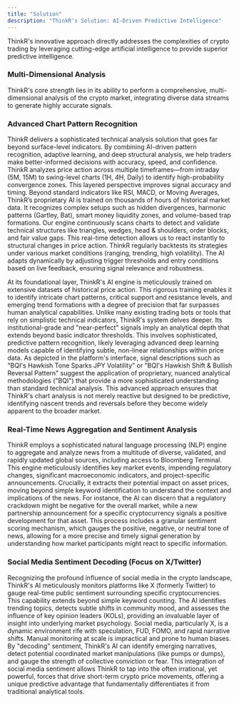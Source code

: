 ```yaml
---
title: "Solution"
description: "ThinkR's Solution: AI-Driven Predictive Intelligence"
---
```


ThinkR's innovative approach directly addresses the complexities of crypto trading by leveraging cutting-edge artificial intelligence to provide superior predictive intelligence.

### **Multi-Dimensional Analysis**

ThinkR's core strength lies in its ability to perform a comprehensive, multi-dimensional analysis of the crypto market, integrating diverse data streams to generate highly accurate signals.

### **Advanced Chart Pattern Recognition**

ThinkR delivers a sophisticated technical analysis solution that goes far beyond surface-level indicators. By combining AI-driven pattern recognition, adaptive learning, and deep structural analysis, we help traders make better-informed decisions with accuracy, speed, and confidence. ThinkR analyzes price action across multiple timeframes—from intraday (5M, 15M) to swing-level charts (1H, 4H, Daily) to identify high-probability convergence zones. This layered perspective improves signal accuracy and timing. Beyond standard indicators like RSI, MACD, or Moving Averages, ThinkR’s proprietary AI is trained on thousands of hours of historical market data. It recognizes complex setups such as hidden divergences, harmonic patterns (Gartley, Bat), smart money liquidity zones, and volume-based trap formations. Our engine continuously scans charts to detect and validate technical structures like triangles, wedges, head & shoulders, order blocks, and fair value gaps. This real-time detection allows us to react instantly to structural changes in price action. ThinkR regularly backtests its strategies under various market conditions (ranging, trending, high volatility). The AI adapts dynamically by adjusting trigger thresholds and entry conditions based on live feedback, ensuring signal relevance and robustness.

At its foundational layer, ThinkR's AI engine is meticulously trained on extensive datasets of historical price action. This rigorous training enables it to identify intricate chart patterns, critical support and resistance levels, and emerging trend formations with a degree of precision that far surpasses human analytical capabilities. Unlike many existing trading bots or tools that rely on simplistic technical indicators, ThinkR's system delves deeper. Its institutional-grade and "near-perfect" signals imply an analytical depth that extends beyond basic indicator thresholds. This involves sophisticated, predictive pattern recognition, likely leveraging advanced deep learning models capable of identifying subtle, non-linear relationships within price data. As depicted in the platform's interface, signal descriptions such as "BQI's Hawkish Tone Sparks JPY Volatility" or "BQI's Hawkish Shift & Bullish Reversal Pattern" suggest the application of proprietary, nuanced analytical methodologies ("BQI") that provide a more sophisticated understanding than standard technical analysis. This advanced approach ensures that ThinkR's chart analysis is not merely reactive but designed to be predictive, identifying nascent trends and reversals before they become widely apparent to the broader market.

### **Real-Time News Aggregation and Sentiment Analysis**

ThinkR employs a sophisticated natural language processing (NLP) engine to aggregate and analyze news from a multitude of diverse, validated, and rapidly updated global sources, including access to Bloomberg Terminal. This engine meticulously identifies key market events, impending regulatory changes, significant macroeconomic indicators, and project-specific announcements. Crucially, it extracts their potential impact on asset prices, moving beyond simple keyword identification to understand the context and implications of the news. For instance, the AI can discern that a regulatory crackdown might be negative for the overall market, while a new partnership announcement for a specific cryptocurrency signals a positive development for that asset. This process includes a granular sentiment scoring mechanism, which gauges the positive, negative, or neutral tone of news, allowing for a more precise and timely signal generation by understanding how market participants might react to specific information.

### **Social Media Sentiment Decoding (Focus on X/Twitter)**

Recognizing the profound influence of social media in the crypto landscape, ThinkR's AI meticulously monitors platforms like X (formerly Twitter) to gauge real-time public sentiment surrounding specific cryptocurrencies. This capability extends beyond simple keyword counting. The AI identifies trending topics, detects subtle shifts in community mood, and assesses the influence of key opinion leaders (KOLs), providing an invaluable layer of insight into underlying market psychology. Social media, particularly X, is a dynamic environment rife with speculation, FUD, FOMO, and rapid narrative shifts. Manual monitoring at scale is impractical and prone to human biases. By "decoding" sentiment, ThinkR's AI can identify emerging narratives, detect potential coordinated market manipulations (like pumps or dumps), and gauge the strength of collective conviction or fear. This integration of social media sentiment allows ThinkR to tap into the often irrational, yet powerful, forces that drive short-term crypto price movements, offering a unique predictive advantage that fundamentally differentiates it from traditional analytical tools.